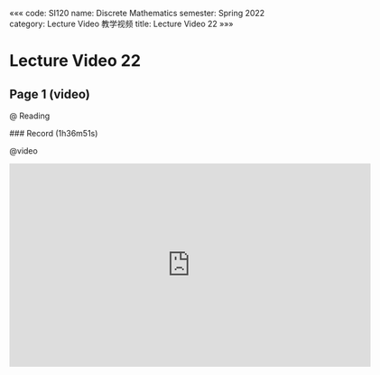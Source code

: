 «««
code: SI120
name: Discrete Mathematics
semester: Spring 2022
category: Lecture Video 教学视频
title: Lecture Video 22
»»»

# Lecture Video 22

## Page 1 (video)

@ Reading

<div class="markdown-body">
### Record (1h36m51s)
</div>

@video

<iframe src="https://sbfull.com/e/oq6urasfoi45.html" frameborder=0 marginwidth=0 marginheight=0 scrolling=no width=640 height=360 allowfullscreen></iframe>


